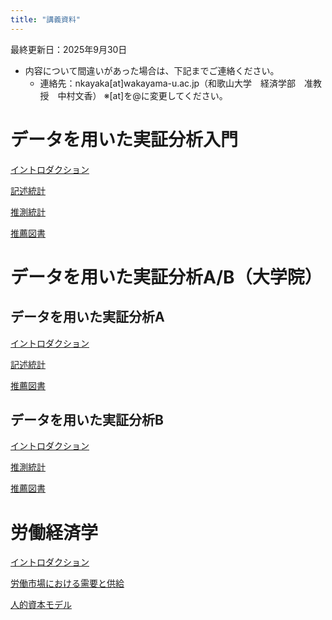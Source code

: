 ```yaml
---
title: "講義資料"
---
```


最終更新日：2025年9月30日

- 内容について間違いがあった場合は、下記までご連絡ください。
    - 連絡先：nkayaka[at]wakayama-u.ac.jp（和歌山大学　経済学部　准教授　中村文香）
    ※[at]を@に変更してください。

<!-- ### 変更履歴 -->

# データを用いた実証分析入門

[イントロダクション](dataintro_intro.html)

[記述統計](dataintro_descriptive.html)

[推測統計](dataintro_estimation.html)

[推薦図書](dataintro_book.html)

# データを用いた実証分析A/B（大学院）

## データを用いた実証分析A

[イントロダクション](dataintro_intro.html)

[記述統計](dataintro_descriptive.html)

[推薦図書](dataintro_book.html)

## データを用いた実証分析B

[イントロダクション](dataintro_introb.html)

[推測統計](dataintro_estimation.html)

[推薦図書](dataintro_book.html)

# 労働経済学

[イントロダクション](labor_intro.html)

[労働市場における需要と供給](labor_supdem.html)

[人的資本モデル](labor_hc.html)

<!-- 後期の講義
# 統計学入門A/B

## 統計学入門A

[イントロダクション](statintro/intro.md)

## 統計学入門B
-->

